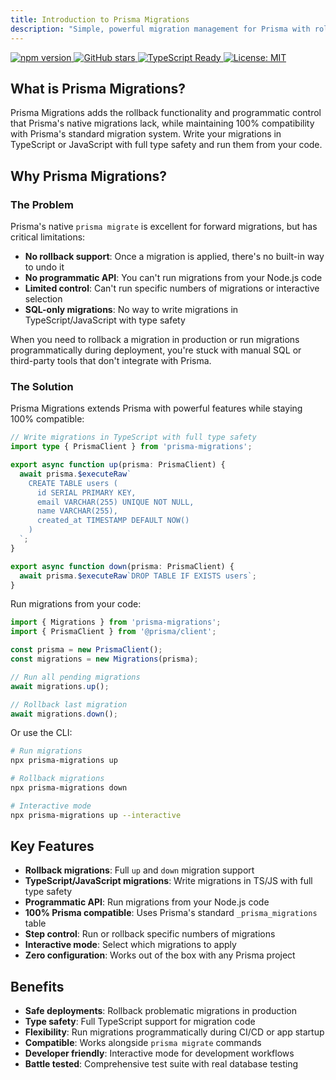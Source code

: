 ```yaml
---
title: Introduction to Prisma Migrations
description: "Simple, powerful migration management for Prisma with rollback support and programmatic control"
---
```


<div className="flex flex-wrap gap-2 mb-8">
  <a href="https://badge.fury.io/js/prisma-migrations" target="_blank" rel="noopener noreferrer">
    <img src="https://badge.fury.io/js/prisma-migrations.svg" alt="npm version" />
  </a>
  <a href="https://github.com/yowainwright/prisma-migrations" target="_blank" rel="noopener noreferrer">
    <img src="https://img.shields.io/github/stars/yowainwright/prisma-migrations?style=social" alt="GitHub stars" />
  </a>
  <a href="https://www.typescriptlang.org/" target="_blank" rel="noopener noreferrer">
    <img src="https://img.shields.io/badge/TypeScript-Ready-blue" alt="TypeScript Ready" />
  </a>
  <a href="https://opensource.org/licenses/MIT" target="_blank" rel="noopener noreferrer">
    <img src="https://img.shields.io/badge/License-MIT-yellow.svg" alt="License: MIT" />
  </a>
</div>

## What is Prisma Migrations?

Prisma Migrations adds the rollback functionality and programmatic control that Prisma's native migrations lack, while maintaining 100% compatibility with Prisma's standard migration system. Write your migrations in TypeScript or JavaScript with full type safety and run them from your code.

## Why Prisma Migrations?

### The Problem

Prisma's native `prisma migrate` is excellent for forward migrations, but has critical limitations:

- **No rollback support**: Once a migration is applied, there's no built-in way to undo it
- **No programmatic API**: You can't run migrations from your Node.js code
- **Limited control**: Can't run specific numbers of migrations or interactive selection
- **SQL-only migrations**: No way to write migrations in TypeScript/JavaScript with type safety

When you need to rollback a migration in production or run migrations programmatically during deployment, you're stuck with manual SQL or third-party tools that don't integrate with Prisma.

### The Solution

Prisma Migrations extends Prisma with powerful features while staying 100% compatible:

```typescript
// Write migrations in TypeScript with full type safety
import type { PrismaClient } from 'prisma-migrations';

export async function up(prisma: PrismaClient) {
  await prisma.$executeRaw`
    CREATE TABLE users (
      id SERIAL PRIMARY KEY,
      email VARCHAR(255) UNIQUE NOT NULL,
      name VARCHAR(255),
      created_at TIMESTAMP DEFAULT NOW()
    )
  `;
}

export async function down(prisma: PrismaClient) {
  await prisma.$executeRaw`DROP TABLE IF EXISTS users`;
}
```

Run migrations from your code:

```typescript
import { Migrations } from 'prisma-migrations';
import { PrismaClient } from '@prisma/client';

const prisma = new PrismaClient();
const migrations = new Migrations(prisma);

// Run all pending migrations
await migrations.up();

// Rollback last migration
await migrations.down();
```

Or use the CLI:

```bash
# Run migrations
npx prisma-migrations up

# Rollback migrations
npx prisma-migrations down

# Interactive mode
npx prisma-migrations up --interactive
```

## Key Features

- **Rollback migrations**: Full `up` and `down` migration support
- **TypeScript/JavaScript migrations**: Write migrations in TS/JS with full type safety
- **Programmatic API**: Run migrations from your Node.js code
- **100% Prisma compatible**: Uses Prisma's standard `_prisma_migrations` table
- **Step control**: Run or rollback specific numbers of migrations
- **Interactive mode**: Select which migrations to apply
- **Zero configuration**: Works out of the box with any Prisma project

## Benefits

- **Safe deployments**: Rollback problematic migrations in production
- **Type safety**: Full TypeScript support for migration code
- **Flexibility**: Run migrations programmatically during CI/CD or app startup
- **Compatible**: Works alongside `prisma migrate` commands
- **Developer friendly**: Interactive mode for development workflows
- **Battle tested**: Comprehensive test suite with real database testing